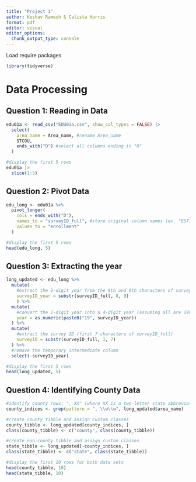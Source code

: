 ```yaml
---
title: "Project 1"
author: Keshav Ramesh & Calista Harris
format: pdf
editor: visual
editor_options: 
  chunk_output_type: console
---
```


Load require packages
```r
library(tidyverse)
```

# Data Processing

## Question 1: Reading in Data 

```r
edu01a <- read_csv("EDU01a.csv", show_col_types = FALSE) |>
  select(
    area_name = Area_name, #rename Area_name
    STCOU,
    ends_with("D") #select all columns ending in "D"
  )

#display the first 5 rows
edu01a |> 
  slice(1:5)
```

## Question 2: Pivot Data

```r
edu_long <- edu01a %>%
  pivot_longer(
    cols = ends_with("D"), 
    names_to = "surveyID_full", #store original column names (ex. "EST1234D")
    values_to = "enrollment"
  )

#display the first 5 rows
head(edu_long, 5)
```

## Question 3: Extracting the year

```r
long_updated <- edu_long %>%
  mutate(
    #extract the 2-digit year from the 8th and 9th characters of surveyID_full 
    surveyID_year = substr(surveyID_full, 8, 9)
    ) %>%
  mutate(
    #convert the 2-digit year into a 4-digit year (assuming all are 1900s)
    year = as.numeric(paste0("19", surveyID_year))
  ) %>%
  mutate(
    #extract the survey ID (first 7 characters of surveyID_full)
    surveyID = substr(surveyID_full, 1, 7)
  ) %>%
  #remove the temporary intermediate column
  select(-surveyID_year)

#display the first 5 rows
head(long_updated, 5)
```

## Question 4: Identifying County Data

```r
#identify county rows: ", XX" (where XX is a two-letter state abbreviation)
county_indices <- grep(pattern = ", \\w\\w", long_updated$area_name)

#create county tibble and assign custom classes
county_tibble <- long_updated[county_indices, ]
class(county_tibble) <- c("county", class(county_tibble))

#create non-county tibble and assign custom classes
state_tibble <- long_updated[-county_indices, ]
class(state_tibble) <- c("state", class(state_tibble))

#display the first 10 rows for both data sets
head(county_tibble, 10)
head(state_tibble, 10)
```



























